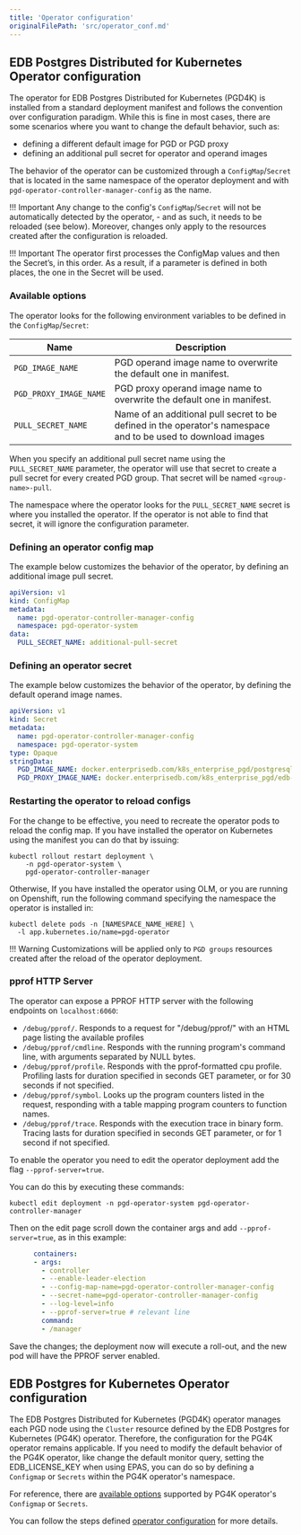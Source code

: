 ```yaml
---
title: 'Operator configuration'
originalFilePath: 'src/operator_conf.md'
---
```


## EDB Postgres Distributed for Kubernetes Operator configuration

The operator for EDB Postgres Distributed for Kubernetes (PGD4K) is installed from a standard
deployment manifest and follows the convention over configuration paradigm. While this is fine
in most cases, there are some scenarios where you want to change the default behavior, such as:

-   defining a different default image for PGD or PGD proxy
-   defining an additional pull secret for operator and operand images

The behavior of the operator can be customized through a `ConfigMap`/`Secret` that
is located in the same namespace of the operator deployment and with
`pgd-operator-controller-manager-config` as the name.

!!! Important
    Any change to the config's `ConfigMap`/`Secret` will not be automatically
    detected by the operator, - and as such, it needs to be reloaded (see below).
    Moreover, changes only apply to the resources created after the configuration
    is reloaded.

!!! Important
    The operator first processes the ConfigMap values and then the Secret’s, in this order.
    As a result, if a parameter is defined in both places, the one in the Secret will be used.

### Available options

The operator looks for the following environment variables to be defined in the `ConfigMap`/`Secret`:

| Name                   | Description                                                                                                   |
| ---------------------- | ------------------------------------------------------------------------------------------------------------- |
| `PGD_IMAGE_NAME`       | PGD operand image name to overwrite the default one in manifest.                                              |
| `PGD_PROXY_IMAGE_NAME` | PGD proxy operand image name to overwrite the default one in manifest.                                        |
| `PULL_SECRET_NAME`     | Name of an additional pull secret to be defined in the operator's namespace and to be used to download images |

When you specify an additional pull secret name using the `PULL_SECRET_NAME` parameter,
the operator will use that secret to create a pull secret for every created PGD group.
That secret will be named `<group-name>-pull`.

The namespace where the operator looks for the `PULL_SECRET_NAME` secret is where
you installed the operator. If the operator is not able to find that secret, it
will ignore the configuration parameter.

### Defining an operator config map

The example below customizes the behavior of the operator, by defining
an additional image pull secret.

```yaml
apiVersion: v1
kind: ConfigMap
metadata:
  name: pgd-operator-controller-manager-config
  namespace: pgd-operator-system
data:
  PULL_SECRET_NAME: additional-pull-secret
```

### Defining an operator secret

The example below customizes the behavior of the operator, by defining
the default operand image names.

```yaml
apiVersion: v1
kind: Secret
metadata:
  name: pgd-operator-controller-manager-config
  namespace: pgd-operator-system
type: Opaque
stringData:
  PGD_IMAGE_NAME: docker.enterprisedb.com/k8s_enterprise_pgd/postgresql-pgd:17.4-5.7.0-1
  PGD_PROXY_IMAGE_NAME: docker.enterprisedb.com/k8s_enterprise_pgd/edb-pgd-proxy:5.7.0-1
```

### Restarting the operator to reload configs

For the change to be effective, you need to recreate the operator pods to
reload the config map. If you have installed the operator on Kubernetes
using the manifest you can do that by issuing:

```shell
kubectl rollout restart deployment \
    -n pgd-operator-system \
    pgd-operator-controller-manager
```

Otherwise, If you have installed the operator using OLM, or you are running on
Openshift, run the following command specifying the namespace the operator is
installed in:

```shell
kubectl delete pods -n [NAMESPACE_NAME_HERE] \
  -l app.kubernetes.io/name=pgd-operator
```

!!! Warning
    Customizations will be applied only to `PGD groups` resources created
    after the reload of the operator deployment.

### pprof HTTP Server

The operator can expose a PPROF HTTP server with the following endpoints on `localhost:6060`:

-   `/debug/pprof/`. Responds to a request for "/debug/pprof/" with an HTML page listing the available profiles
-   `/debug/pprof/cmdline`. Responds with the running program's command line, with arguments separated by NULL bytes.
-   `/debug/pprof/profile`. Responds with the pprof-formatted cpu profile. Profiling lasts for duration specified in seconds GET parameter, or for 30 seconds if not specified.
-   `/debug/pprof/symbol`. Looks up the program counters listed in the request, responding with a table mapping program counters to function names.
-   `/debug/pprof/trace`. Responds with the execution trace in binary form.  Tracing lasts for duration specified in seconds GET parameter, or for 1 second if not specified.

To enable the operator you need to edit the operator deployment add the flag `--pprof-server=true`.

You can do this by executing these commands:

```shell
kubectl edit deployment -n pgd-operator-system pgd-operator-controller-manager
```

Then on the edit page scroll down the container args and add
`--pprof-server=true`, as in this example:

```yaml
      containers:
      - args:
        - controller
        - --enable-leader-election
        - --config-map-name=pgd-operator-controller-manager-config
        - --secret-name=pgd-operator-controller-manager-config
        - --log-level=info
        - --pprof-server=true # relevant line
        command:
        - /manager
```

Save the changes; the deployment now will execute a roll-out, and the new pod
will have the PPROF server enabled.

## EDB Postgres for Kubernetes Operator configuration

The EDB Postgres Distributed for Kubernetes (PGD4K) operator manages each PGD node using the `Cluster`
resource defined by the EDB Postgres for Kubernetes (PG4K) operator. Therefore, the configuration for the PG4K
operator remains applicable. If you need to modify the default behavior of the PG4K operator, like change the
default monitor query, setting the EDB_LICENSE_KEY when using EPAS, you can do so by
defining a `Configmap` or `Secrets` within the PG4K operator's namespace.

For reference, there are [available options](/postgres_for_kubernetes/latest/operator_conf/#available-options) supported by PG4K operator's  `Configmap` or `Secrets`.

You can follow the steps defined [operator configuration](/postgres_for_kubernetes/latest/operator_conf/)
for more details.

